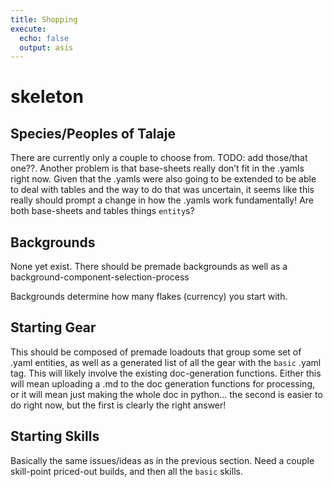 ```yaml
---
title: Shopping
execute: 
  echo: false
  output: asis
---
```


# skeleton

## Species/Peoples of Talaje
 
There are currently only a couple to choose from. TODO: add those/that one??. Another problem is that base-sheets really don't fit in the .yamls right now. Given that the .yamls were also going to be extended to be able to deal with tables and the way to do that was uncertain, it seems like this really should prompt a change in how the .yamls work fundamentally! Are both base-sheets and tables things `entity`s?

## Backgrounds

None yet exist. There should be premade backgrounds as well as a background-component-selection-process

Backgrounds determine how many flakes (currency) you start with. 

## Starting Gear

This should be composed of premade loadouts that group some set of .yaml entities, as well as a generated list of all the gear with the `basic` .yaml tag. This will likely involve the existing doc-generation functions. Either this will mean uploading a .md to the doc generation functions for processing, or it will mean just making the whole doc in python... the second is easier to do right now, but the first is clearly the right answer!

## Starting Skills

Basically the same issues/ideas as in the previous section. Need a couple skill-point priced-out builds, and then all the `basic` skills.
 
<!-- ### A Note on Skills and Backgrounds -->
<!-- Consider how your background and the skills you start with might support each other. Picking specific skills for relevance to your background rather than building an optimal character can give your character a lot of interesting moments, especially early on. -->